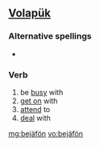 ==[[Volapük]]==

===Alternative spellings===
*{{l|vo|bejayfoyn}}

===Verb===
{{infl|vo|verb}}

# be [[busy]] with
# [[get on]] with
# [[attend]] to
# [[deal]] with

[[mg:bejäfön]]
[[vo:bejäfön]]